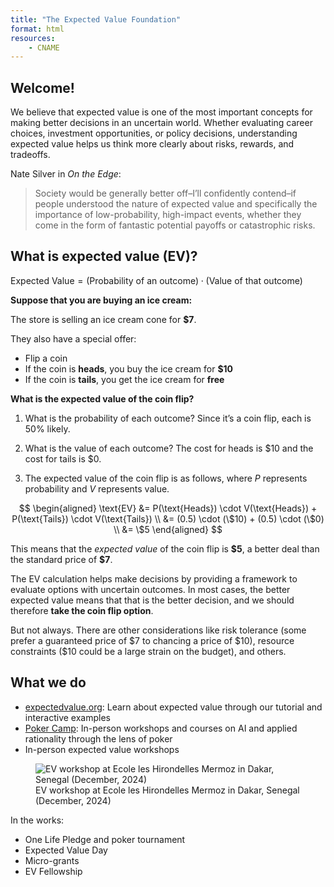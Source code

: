 ```yaml
---
title: "The Expected Value Foundation"
format: html
resources: 
    - CNAME
---
```

## Welcome! 
We believe that expected value is one of the most important concepts for making better decisions in an uncertain world. Whether evaluating career choices, investment opportunities, or policy decisions, understanding expected value helps us think more clearly about risks, rewards, and tradeoffs.

Nate Silver in *On the Edge*: 

> Society would be generally better off--I'll confidently contend--if people understood the nature of expected value and specifically the importance of low-probability, high-impact events, whether they come in the form of fantastic potential payoffs or catastrophic risks.

## What is expected value (EV)?
$\text{Expected Value} = \text{(Probability of an outcome)} \cdot \text{(Value of that outcome)}$

**Suppose that you are buying an ice cream:**

The store is selling an ice cream cone for **$7**. 

They also have a special offer: 

- Flip a coin
- If the coin is **heads**, you buy the ice cream for **$10**
- If the coin is **tails**, you get the ice cream for **free**

**What is the expected value of the coin flip?**

1. What is the probability of each outcome? Since it's a coin flip, each is 50% likely. 

2. What is the value of each outcome? The cost for heads is $10 and the cost for tails is $0. 

3. The expected value of the coin flip is as follows, where $P$ represents probability and $V$ represents value.

$$
\begin{aligned}
\text{EV} &= P(\text{Heads}) \cdot V(\text{Heads}) + P(\text{Tails}) \cdot V(\text{Tails}) \\
   &= (0.5) \cdot (\$10) + (0.5) \cdot (\$0) \\
   &= \$5
\end{aligned}
$$

This means that the *expected value* of the coin flip is **$5**, a better deal than the standard price of **$7**. 

The EV calculation helps make decisions by providing a framework to evaluate options with uncertain outcomes. In most cases, the better expected value means that that is the better decision, and we should therefore **take the coin flip option**. 

But not always. There are other considerations like risk tolerance (some prefer a guaranteed price of $7 to chancing a price of $10), resource constraints ($10 could be a large strain on the budget), and others. 

## What we do
- [expectedvalue.org](https://expectedvalue.org): Learn about expected value through our tutorial and interactive examples
- [Poker Camp](https://poker.camp): In-person workshops and courses on AI and applied rationality through the lens of poker
- In-person expected value workshops

![EV workshop at Ecole les Hirondelles Mermoz in Dakar, Senegal (December, 2024)](assets/dakar1.jpg)

In the works: 

- One Life Pledge and poker tournament
- Expected Value Day
- Micro-grants
- EV Fellowship